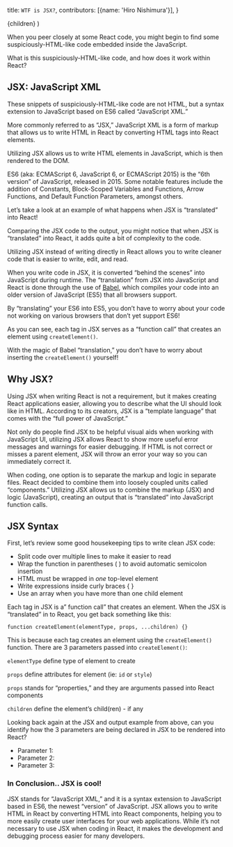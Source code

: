  title: `WTF is JSX?`,
  contributors: [{name: 'Hiro Nishimura'}],
}

  <FancyGuideLayout meta={meta}>{children}</FancyGuideLayout>
)

<ProseSection>

When you peer closely at some React code, you might begin to find some suspiciously-HTML-like code embedded inside the JavaScript.

What is this suspiciously-HTML-like code, and how does it work within React?

## JSX: JavaScript XML

These snippets of suspiciously-HTML-like code are not HTML, but a syntax extension to JavaScript based on ES6 called “JavaScript XML.”

More commonly referred to as “JSX,” JavaScript XML is a form of markup that allows us to write HTML in React by converting HTML tags into React elements.

Utilizing JSX allows us to write HTML elements in JavaScript, which is then rendered to the DOM.

<Callout>

ES6 (aka: ECMAScript 6, JavaScript 6, or ECMAScript 2015) is the “6th version” of JavaScript, released in 2015. Some notable features include the addition of Constants, Block-Scoped Variables and Functions, Arrow Functions, and Default Function Parameters, amongst others.

</Callout>

Let’s take a look at an example of what happens when JSX is “translated” into React!

Comparing the JSX code to the output, you might notice that when JSX is “translated” into React, it adds quite a bit of complexity to the code.

Utilizing JSX instead of writing directly in React allows you to write cleaner code that is easier to write, edit, and read.

When you write code in JSX, it is converted “behind the scenes” into JavaScript during runtime. The “translation” from JSX into JavaScript and React is done through the use of [Babel](https://babeljs.io/), which compiles your code into an older version of JavaScript (ES5) that all browsers support.

By “translating” your ES6 into ES5, you don’t have to worry about your code not working on various browsers that don’t yet support ES6!

As you can see, each tag in JSX serves as a “function call” that creates an element using
`createElement()`.

With the magic of Babel “translation,” you don’t have to worry about inserting the `createElement()` yourself!

## Why JSX?

Using JSX when writing React is not a requirement, but it makes creating React applications easier, allowing you to describe what the UI should look like in HTML. According to its creators, JSX is a “template language” that comes with the “full power of JavaScript.”

Not only do people find JSX to be helpful visual aids when working with JavaScript UI, utilizing JSX allows React to show more useful error messages and warnings for easier debugging. If HTML is not correct or misses a parent element, JSX will throw an error your way so you can immediately correct it.

When coding, one option is to separate the markup and logic in separate files. React decided to combine them into loosely coupled units called “components.” Utilizing JSX allows us to combine the markup (JSX) and logic (JavaScript), creating an output that is “translated” into JavaScript function calls.

## JSX Syntax

First, let’s review some good housekeeping tips to write clean JSX code:

- Split code over multiple lines to make it easier to read
- Wrap the function in parentheses ( ) to avoid automatic semicolon insertion
- HTML must be wrapped in _one_ top-level element
- Write expressions inside curly braces { }
- Use an array when you have more than one child element

Each tag in JSX is a” function call” that creates an element. When the JSX is “translated” in to React, you get back something like this:

`function createElement(elementType, props, ...children) {}`

This is because each tag creates an element using the `createElement()` function.
There are 3 parameters passed into
`createElement()`:

`elementType` define type of element to create

`props` define attributes for element (ie: `id` or `style`)

`props` stands for “properties,” and they are arguments passed into React components

`children` define the element’s child(ren) - if any

Looking back again at the JSX and output example from above, can you identify how the 3 parameters are being declared in JSX to be rendered into React?

- Parameter 1:
- Parameter 2:
- Parameter 3:

### In Conclusion.. JSX is cool!

JSX stands for “JavaScript XML,” and it is a syntax extension to JavaScript based in ES6, the newest “version” of JavaScript. JSX allows you to write HTML in React by converting HTML into React components, helping you to more easily create user interfaces for your web applications. While it’s not necessary to use JSX when coding in React, it makes the development and debugging process easier for many developers.

</ProseSection>
